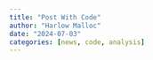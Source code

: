 ```yaml
---
title: "Post With Code"
author: "Harlow Malloc"
date: "2024-07-03"
categories: [news, code, analysis]
---
```

